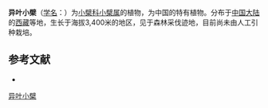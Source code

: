 {{Speciesbox
| name = 异叶小檗
| status = 
| status_system = 
| image =
| genus = Berberis
| species = hypericifolia
| authority = Ying
}}

'''异叶小檗'''（[[学名|学名]]：{{lang|la|''Berberis hypericifolia''}}）为[[小檗科|小檗科]][[小檗属|小檗属]]的植物，为中国的特有植物。分布于[[中国大陆|中国大陆]]的[[西藏|西藏]]等地，生长于海拔3,400米的地区，见于森林采伐迹地，目前尚未由人工引种栽培。

== 参考文献 ==
<div class="references-small">
* {{cite web| url =http://www.bioinfo.cn/db05/KmzwSpecies.php?action=view&id=1667| title =异叶小檗| work =《中国高等植物数据库全库》| publisher =中国科学院微生物研究所| author =昆明植物研究所| accessdate =2009-02-22| deadurl =yes| archiveurl =https://web.archive.org/web/20160305061732/http://www.bioinfo.cn/db05/KmzwSpecies.php?action=view&id=1667| archivedate =2016-03-05}}
</div>
{{Taxonbar|from=Q11065891}}

[[Category:小檗属|异叶小檗]]


{{植物小作品}}